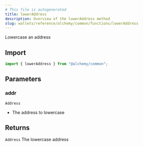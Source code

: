 ```yaml
---
# This file is autogenerated
title: lowerAddress
description: Overview of the lowerAddress method
slug: wallets/reference/alchemy/common/functions/lowerAddress
---
```


Lowercase an address

## Import

```ts
import { lowerAddress } from "@alchemy/common";
```

## Parameters

### addr

`Address`

- The address to lowercase

## Returns

`Address`
The lowercase address
